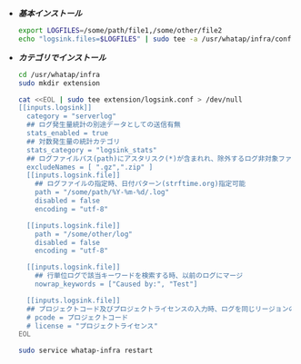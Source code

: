 - ***基本インストール***

  ```bash title='Linux Shell'
  export LOGFILES=/some/path/file1,/some/other/file2
  echo "logsink.files=$LOGFILES" | sudo tee -a /usr/whatap/infra/conf/whatap.conf
  ```

- ***カテゴリでインストール***

  ```bash title='Linux Shell' {7-12,14,15,25,26,29-31} showLineNumbers
  cd /usr/whatap/infra
  sudo mkdir extension

  cat <<EOL | sudo tee extension/logsink.conf > /dev/null
  [[inputs.logsink]]
    category = "serverlog"
    ## ログ発生量統計の別途データとしての送信有無
    stats_enabled = true 
    ## 対数発生量の統計カテゴリ
    stats_category = "logsink_stats"
    ## ログファイルパス(path)にアスタリスク(*)が含まれれ、除外するログ非対象ファイル名を設定 
    excludeNames = [ ".gz",".zip" ] 
    [[inputs.logsink.file]]
      ## ログファイルの指定時、日付パターン(strftime.org)指定可能
      path = "/some/path/%Y-%m-%d/.log" 
      disabled = false
      encoding = "utf-8"

    [[inputs.logsink.file]]
      path = "/some/other/log"
      disabled = false
      encoding = "utf-8"

    [[inputs.logsink.file]]
      ## 行単位ログで該当キーワードを検索する時、以前のログにマージ
      nowrap_keywords = ["Caused by:", "Test"]

    [[inputs.logsink.file]]
    ## プロジェクトコード及びプロジェクトライセンスの入力時、ログを同じリージョンの希望するプロジェクトに転送可能
    # pcode = プロジェクトコード
    # license = "プロジェクトライセンス"
  EOL

  sudo service whatap-infra restart
  ```
